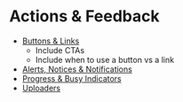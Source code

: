 # Actions & Feedback

- [Buttons & Links](./buttons-and-links)
  - Include CTAs
  - Include when to use a button vs a link
- [Alerts, Notices & Notifications](./alerts-notices-and-notifications)
- [Progress & Busy Indicators](./progress-and-busy-indicators)
- [Uploaders](./uploaders)
